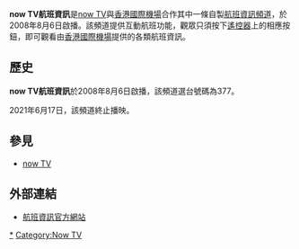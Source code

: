 {{expand|time=2014-03-29T10:29:15+00:00}}
{{unreferenced|time=2014-03-29T10:29:15+00:00}}
{{lowercase}}
{{頻道資訊
| 頻道名稱         = now TV航班資訊<br/>{{lang|en|nowTV Flight Info Channel}}
| 頻道圖片檔案     = 
| 頻道圖片尺寸     = 
| 頻道圖片名稱     = 
| 所屬國家或地區   = {{HK}}
| 總部所在         = {{HK}}[[灣仔|灣仔]][[電訊大廈|電訊大廈]]
| 播放地區         = [[香港|香港]]
| 試播日期         = 
| 開播日期         = 2008年8月6日
| 停播日期         = 2021年6月17日
| 頻道語言         = 粵語
| 頻道類別         = 航班資訊
| 視頻格式         = 
| 頻道口號         = 
| 擁有者           = [[now_TV|now TV]]
| 集團同類頻道     = 
| 頻道官方網站     = http://news.now.com/
| 備註             = 
}}

'''now TV航班資訊'''是[[now_TV|now TV]]與[[香港國際機場|香港國際機場]]合作其中一條自製[[航班資訊|航班資訊]][[頻道|頻道]]，於2008年8月6日啟播。該頻道提供互動航班功能，觀眾只須按下[[遙控器|遙控器]]上的相應按鈕，即可觀看由[[香港國際機場|香港國際機場]]提供的各類航班資訊。

== 歷史 ==
'''now TV航班資訊'''於2008年8月6日啟播，該頻道選台號碼為377。

2021年6月17日，該頻道終止播映。

== 參見 ==
*[[now_TV|now TV]]

== 外部連結 ==
*[http://nowtv.now.com/channel/377 航班資訊官方網站]{{Wayback|url=http://nowtv.now.com/channel/377 |date=20130405065405 }}

{{Now TV頻道}}

[[Category:香港已停播的電視頻道|*]]
[[Category:Now_TV|Category:Now TV]]

{{hk-tv-stub}}